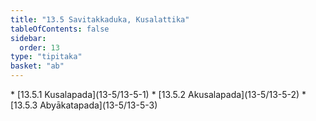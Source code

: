 ```yaml
---
title: "13.5 Savitakkaduka, Kusalattika"
tableOfContents: false
sidebar:
  order: 13
type: "tipitaka"
basket: "ab"
---
```



<DynamicBreadcrumb />



<TableOfContents>
* [13.5.1 Kusalapada](13-5/13-5-1)
* [13.5.2 Akusalapada](13-5/13-5-2)
* [13.5.3 Abyākatapada](13-5/13-5-3)
</TableOfContents>